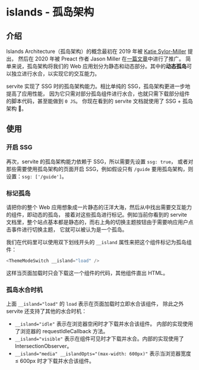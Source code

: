 # islands - 孤岛架构

## 介绍

Islands Architecture（孤岛架构）的概念最初在 2019 年被 [Katie Sylor-Miller](https://twitter.com/ksylor) 提出，
然后在 2020 年被 Preact 作者 Jason Miller 在[一篇文章](https://jasonformat.com/islands-architecture/)中进行了推广。
简单来说，孤岛架构将我们的 Web 应用划分为静态和动态部分。其中的**动态孤岛**可以独立进行水合，以实现它的交互能力。

servite 实现了 SSG 时的孤岛架构能力。相比单纯的 SSG，孤岛架构更进一步地提高了应用性能，
因为它只需对部分孤岛组件进行水合，也就只需下载部分组件的脚本代码，甚至能做到 `0 JS`。
你现在看到的 servite 文档就使用了 SSG + 孤岛架构 👀。

## 使用

### 开启 SSG

再次，servite 的孤岛架构能力依赖于 SSG，所以需要先设置 `ssg: true`，
或者对那些需要使用孤岛架构的页面开启 SSG，例如假设只有 `/guide` 要用孤岛架构，则设置：`ssg: ['/guide']`。

### 标记孤岛

请把你的整个 Web 应用想象成一片静态的汪洋大海，然后从中找出需要交互能力的组件，即动态的孤岛，
接着对这些孤岛进行标记。例如当前你看到的 servite 文档里，整个站点基本都是静态的，而右上角的切换主题按钮由于需要响应用户点击事件进行切换主题，
它就可以被认为是一个孤岛。

我们在代码里可以使用双下划线开头的 `__island` 属性来把这个组件标记为孤岛组件：

```ts
<ThemeModeSwitch __island="load" />
```

这样当页面加载时只会下载这一个组件的代码，其他组件直出 HTML。

### 孤岛水合时机

上面 `__island="load"` 的 `load` 表示在页面加载时立即水合该组件，
除此之外 servite 还支持了其他的水合时机：

- `__island="idle"` 表示在浏览器空闲时才下载并水合该组件。
  内部的实现使用了浏览器的 requestIdleCallback 方法。
- `__island="visible"` 表示在组件可见时才下载并水合。内部的实现使用了 IntersectionObserver。
- `__island="media" __islandOpts="(max-width: 600px)"` 表示当浏览器宽度 ≤ 600px 时才下载并水合该组件。
